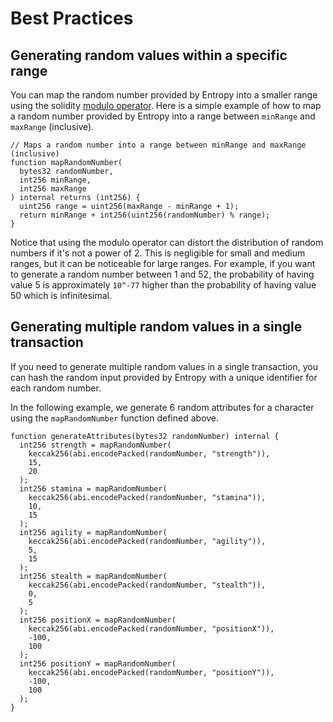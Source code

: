 # Best Practices

## Generating random values within a specific range

You can map the random number provided by Entropy into a smaller range using the solidity [modulo operator](https://docs.soliditylang.org/en/latest/types.html#modulo).
Here is a simple example of how to map a random number provided by Entropy into a range between `minRange` and `maxRange` (inclusive).

```solidity
// Maps a random number into a range between minRange and maxRange (inclusive)
function mapRandomNumber(
  bytes32 randomNumber,
  int256 minRange,
  int256 maxRange
) internal returns (int256) {
  uint256 range = uint256(maxRange - minRange + 1);
  return minRange + int256(uint256(randomNumber) % range);
}

```

Notice that using the modulo operator can distort the distribution of random numbers if it's not a power of 2. This is
negligible for small and medium ranges, but it can be noticeable for large ranges.
For example, if you want to generate a random number between 1 and 52, the probability of having value 5 is approximately
`10^-77` higher than the probability of having value 50 which is infinitesimal.

## Generating multiple random values in a single transaction

If you need to generate multiple random values in a single transaction, you can hash the random input provided by Entropy with a unique identifier for each random number.

In the following example, we generate 6 random attributes for a character using the `mapRandomNumber` function defined above.

```solidity
function generateAttributes(bytes32 randomNumber) internal {
  int256 strength = mapRandomNumber(
    keccak256(abi.encodePacked(randomNumber, "strength")),
    15,
    20
  );
  int256 stamina = mapRandomNumber(
    keccak256(abi.encodePacked(randomNumber, "stamina")),
    10,
    15
  );
  int256 agility = mapRandomNumber(
    keccak256(abi.encodePacked(randomNumber, "agility")),
    5,
    15
  );
  int256 stealth = mapRandomNumber(
    keccak256(abi.encodePacked(randomNumber, "stealth")),
    0,
    5
  );
  int256 positionX = mapRandomNumber(
    keccak256(abi.encodePacked(randomNumber, "positionX")),
    -100,
    100
  );
  int256 positionY = mapRandomNumber(
    keccak256(abi.encodePacked(randomNumber, "positionY")),
    -100,
    100
  );
}

```
